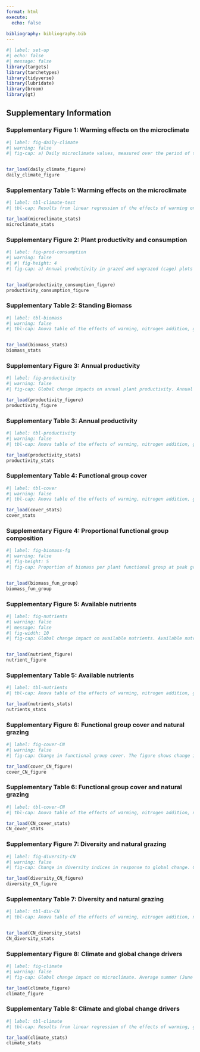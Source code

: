 ```yaml
---
format: html
execute:
  echo: false
  
bibliography: bibliography.bib
---
```


```r
#| label: set-up
#| echo: false
#| message: false
library(targets)
library(tarchetypes)
library(tidyverse)
library(lubridate)
library(broom)
library(gt)
```

## Supplementary Information

### Supplementary Figure 1: Warming effects on the microclimate 
<!-- 2021 was the warmest and driest year with an average air temperature of 10.18 °C and 0.25 % soil moisture content. -->

<!-- 2019 was the coldest and wettest year with an average air temperature of 6.18 °C and 0.4 % soil moisture content (Supplement Figure S1). -->

```r
#| label: fig-daily-climate
#| warning: false
#| fig-cap: a) Daily microclimate values, measured over the period of the experiment in the alpine and sub-alpine sites and b) average summer microclimate between May and September. Shown are air (30 cm), ground (0 cm), soil temperature (-5 cm), and soil moisture measured with Tomst loggers between August 2019 and October 2022. Colour indicates the ambient (gray) and warming (pink) treatment. Air, ground and soil temperature were higher and soil moisture was lower in the warming treatment, indicated by the star.


tar_load(daily_climate_figure)
daily_climate_figure

```

### Supplementary Table 1: Warming effects on the microclimate 

```r
#| label: tbl-climate-test
#| tbl-cap: Results from linear regression of the effects of warming on nutrient air, ground, soil temperature and soilmoisture at the alpine and sub-alpine site. Shown are estimates, standard error, t statistics and P value.

tar_load(microclimate_stats)
microclimate_stats

```


### Supplementary Figure 2: Plant productivity and consumption

```r
#| label: fig-prod-consumption 
#| warning: false
#| #| fig-height: 4
#| fig-cap: a) Annual productivity in grazed and ungrazed (cage) plots between June and September 2022. b) Annual biomass consumption (biomass in ungrazed - grazed plots) between June and September 2022. Colors indicate grazed (yellow) and ungrazed (caged; gray) plots. Annual productivity and biomass consumption at each site was estimated using three 30 x 30 cm cages and control plots. The cages were designed to exclude mammal herbivores, but not insects, with a mesh size of 1 cm. The plots were moved every 15.5 ± 0.447 days, and the biomass in each plot was harvested 2-3 cm above the ground, dried at 65°C for 72h and weighed.


tar_load(productivity_consumption_figure)
productivity_consumption_figure

```


### Supplementary Table 2: Standing Biomass

```r
#| label: tbl-biomass
#| warning: false
#| tbl-cap: Anova table of the effects of warming, nitrogen addition, grazing, and their interactions on standing biomass at the alpine and sub-alpine communities. Shown are sum of squares, degrees of freedom (df), F statistics and P value and significant terms (P < 0.05) are in bold.


tar_load(biomass_stats)
biomass_stats

```


### Supplementary Figure 3: Annual productivity

```r
#| label: fig-productivity 
#| warning: false
#| fig-cap: Global change impacts on annual plant productivity. Annual productivity (g m-2 y-1) between 2019 (before treatment) and 2022 (after three years of treatment) with increasing nitrogen addition (kg N ha-1 y-1) in the alpine (upper row) and sub-alpine (lower row) communities. Productivity is calculated as the sum of standing biomass in the simulated grazing treatments collected over the whole growing season and is compared to the biomass in the control plots at peak growing season. The x axis is log transformed to better visualize lower nitrogen values, the numbers are on the original scale for ease of interpretation. The colors indicate ambient (gray) and warm conditions (pink) and the shapes show the different grazing treatments, control (circle), medium (square), and intensive grazing (triangle). The points show the raw data, while the lines indicate model predictions with confidence intervals. The letters in black indicate significant model terms and in gray marginal significant model terms.

tar_load(productivity_figure)
productivity_figure

```

### Supplementary Table 3: Annual productivity

```r
#| label: tbl-productivity
#| warning: false
#| tbl-cap: Anova table of the effects of warming, nitrogen addition, grazing, and their interactions on annual productivity at the alpine and sub-alpine communities. Shown are sum of squares, degrees of freedom (df), F statistics and P value and significant terms (P < 0.05) are in bold.

tar_load(productivity_stats)
productivity_stats

```


### Supplementary Table 4: Functional group cover

```r
#| label: tbl-cover
#| warning: false
#| tbl-cap: Anova table of the effects of warming, nitrogen addition, grazing, and their interactions on functional group cover at the alpine and sub-alpine communities. Shown are sum of Squares, degrees of freedom (df), F statistics and P value and significant terms (P < 0.05) are in bold. Other refer to sedges in the alpine and legumes in the sub-alpine community.

tar_load(cover_stats)
cover_stats

```


### Supplementary Figure 4: Proportional functional group composition

```r
#| label: fig-biomass-fg
#| warning: false
#| fig-height: 5
#| fig-cap: Proportion of biomass per plant functional group at peak growing season in 2022. Shown are the proportion of shrubs, graminoids (grasses and rushes), Cyperaceae (mostly Carex species), forbs, legumes, bryophytes, and litter, for the different nitrogen addition treatments in non-grazed (Control), medium and intensive grazed plots. The two top rows are the ambient and warmed plots in the alpine site, while the two lower rows are ambient and warmed plots at the subalpine site. The general pattern is that graminoids increase and forbs decrease with higher nitrogen addition treatment.


tar_load(biomass_fun_group)
biomass_fun_group

```


### Supplementary Figure 5: Available nutrients

```r
#| label: fig-nutrients
#| warning: false
#| message: false
#| fig-width: 10
#| fig-cap: Global change impact on available nutrients. Available nutrients in 2021 with increasing nitrogen addition (kg N ha^-1y^-1) at the alpine (upper row) and sub-alpine (lower row) site. The x axis is log transformed to better visualize lower nitrogen values, but the numbers on the x axis are on the original scale for better interpretation of the data. The colors indicate ambient (gray) and warm conditions (pink) and the shapes show the different grazing treatments (round = control, square = medium, triangle = intensive grazing). The points show the data, while the lines indicate model predictions with confidence intervals. Letters in the upper left or right corner indicate significant model terms.


tar_load(nutrient_figure)
nutrient_figure

```


### Supplementary Table 5: Available nutrients

```r
#| label: tbl-nutrients
#| tbl-cap: Anova table of the effects of warming, nitrogen addition, grazing, and their interactions on available nutrients at the alpine and sub-alpine communities. Shown are sum of Squares, degrees of freedom (df), F statistics and P value and significant terms (P < 0.05) are in bold.

tar_load(nutrients_stats)
nutrients_stats


```


### Supplementary Figure 6: Functional group cover and natural grazing

```r
#| label: fig-cover-CN
#| warning: false
#| fig-cap: Change in functional group cover. The figure shows change in graminoid and forb cover, and separately for sedge or legume cover between 2019 (before treatment) and 2022 (after three years of treatment) with increasing nitrogen addition (kg N ha-1 y-1) in the alpine (upper row) and sub-alpine (lower row) communities. Positive numbers indicate an increase and negative numbers a decrease in functional group cover. The x axis is log transformed to better visualize lower nitrogen values, but the numbers on the x axis are on the original scale for better interpretation of the data. The colours indicate ambient (gray) and warm conditions (pink) and the shapes show the different grazing treatments (round = control, square = natural grazing). The points show the data, while the lines indicate model predictions with confidence intervals. The letters in black indicate significant model terms, and letters in gray show marginal significant terms.

tar_load(cover_CN_figure)
cover_CN_figure

```


### Supplementary Table 6: Functional group cover and natural grazing

```r
#| label: tbl-cover-CN
#| tbl-cap: Anova table of the effects of warming, nitrogen addition, natural grazing, and their interactions on functional group cover at the alpine and sub-alpine communities. Shown are sum of Squares, degrees of freedom (df), F statistics and P value and significant terms (P < 0.05) are in bold. Other refer to sedges in the alpine and legumes in the sub-alpine community.

tar_load(CN_cover_stats)
CN_cover_stats

```


### Supplementary Figure 7: Diversity and natural grazing

```r
#| label: fig-diversity-CN
#| warning: false
#| fig-cap: Change in diversity indices in response to global change. Change in diversity indices (richness, diversity and evenness) between 2019 (before treatment) and 2022 (after three years of treatment) with increasing nitrogen addition (kg N ha-1 y-1) in the alpine (upper row) and sub-alpine (lower row) communities. Positive numbers indicate an increase and negative numbers a decrease in the diversity index. The x axis is log transformed to better visualize lower nitrogen values, but the numbers on the x axis are on the original scale for better interpretation of the data. The colors indicate ambient (gray) and warm conditions (pink) and the shapes show the different grazing treatments (round = control, square = natural grazing). The points show the data, while the lines indicate model predictions with confidence intervals. The letters indicate significant model terms.

tar_load(diversity_CN_figure)
diversity_CN_figure

```


### Supplementary Table 7: Diversity and natural grazing

```r
#| label: tbl-div-CN
#| tbl-cap: Anova table of the effects of warming, nitrogen addition, natural grazing, and their interactions on species richness, diversity and evenness at the alpine and sub-alpine communities. Shown are sum of Squares, degrees of freedom (df), F statistics and P value and significant terms (P < 0.05) are in bold.


tar_load(CN_diversity_stats)
CN_diversity_stats

```


### Supplementary Figure 8: Climate and global change drivers

```r
#| label: fig-climate
#| warning: false
#| fig-cap: Global change impact on microclimate. Average summer (June - Spetember) air, ground soil temperture and soil moisture over between 2019 and 2022 with increasing nitrogen addition (kg N ha^-1^ y^-1^) at the alpine (upper row) and sub-alpine (lower row) sites. The x axis is log transformed to better visualize lower nitrogen values, but the numbers on the x axis are on the original scale for better interpreation of the data. The colours indicate ambient (grey) and warm conditions (pink) and the shapes show the different grazing treatments (round = control, square = medium, triangle = intensive grazing). The points show the data, while the lines indicate model predictions with confidence intervals. Letters indicate significant model terms.

tar_load(climate_figure)
climate_figure
```


### Supplementary Table 8: Climate and global change drivers

```r
#| label: tbl-climate
#| tbl-cap: Results from linear regression of the effects of warming, grazing and nitrogen addition on microclimate (air, ground, soil temperature and soilmoisture) at the alpine and sub-alpine communities. Shown are sum of squares, degrees of freedom (df), F statistics and P value.

tar_load(climate_stats)
climate_stats



```
